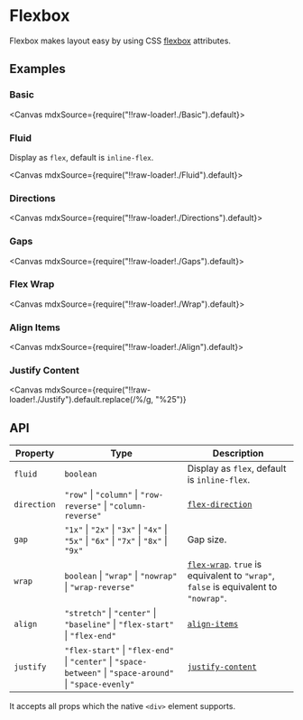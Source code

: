 
<Meta title="Layouts/Flexbox" />

# Flexbox

Flexbox makes layout easy by using CSS [flexbox](https://developer.mozilla.org/en-US/docs/Learn/CSS/CSS_layout/Flexbox) attributes.

## Examples

### Basic

<Canvas mdxSource={require("!!raw-loader!./Basic").default}>
  <Story id="examples-flexbox--basic" />
</Canvas>

### Fluid

Display as `flex`, default is `inline-flex`.

<Canvas mdxSource={require("!!raw-loader!./Fluid").default}>
  <Story id="examples-flexbox--fluid" />
</Canvas>

### Directions

<Canvas mdxSource={require("!!raw-loader!./Directions").default}>
  <Story id="examples-flexbox--directions" />
</Canvas>

### Gaps

<Canvas mdxSource={require("!!raw-loader!./Gaps").default}>
  <Story id="examples-flexbox--gaps" />
</Canvas>

### Flex Wrap

<Canvas mdxSource={require("!!raw-loader!./Wrap").default}>
  <Story id="examples-flexbox--wrap" />
</Canvas>

### Align Items

<Canvas mdxSource={require("!!raw-loader!./Align").default}>
  <Story id="examples-flexbox--align" />
</Canvas>

### Justify Content

<Canvas
  mdxSource={require("!!raw-loader!./Justify").default.replace(/\%/g, "%25")}
>
  <Story id="examples-flexbox--justify" />
</Canvas>

## API

| Property    | Type                                                                                                      | Description                                                                                                                                       |
| ----------- | --------------------------------------------------------------------------------------------------------- | ------------------------------------------------------------------------------------------------------------------------------------------------- |
| `fluid`     | `boolean`                                                                                                 | Display as `flex`, default is `inline-flex`.                                                                                                      |
| `direction` | `"row"` \| `"column"` \| `"row-reverse"` \| `"column-reverse"`                                            | [`flex-direction`](https://developer.mozilla.org/en-US/docs/Web/CSS/flex-direction)                                                               |
| `gap`       | `"1x"` \| `"2x"` \| `"3x"` \| `"4x"` \| `"5x"` \| `"6x"` \| `"7x"` \| `"8x"` \| `"9x"`                    | Gap size.                                                                                                                                         |
| `wrap`      | `boolean` \| `"wrap"` \| `"nowrap"` \| `"wrap-reverse"`                                                   | [`flex-wrap`](https://developer.mozilla.org/en-US/docs/Web/CSS/flex-wrap). `true` is equivalent to `"wrap"`, `false` is equivalent to `"nowrap"`. |
| `align`     | `"stretch"` \| `"center"` \| `"baseline"` \| `"flex-start"` \| `"flex-end"`                               | [`align-items`](https://developer.mozilla.org/en-US/docs/Web/CSS/align-items)                                                                     |
| `justify`   | `"flex-start"` \| `"flex-end"` \| `"center"` \| `"space-between"` \| `"space-around"` \| `"space-evenly"` | [`justify-content`](https://developer.mozilla.org/en-US/docs/Web/CSS/justify-content)                                                             |

It accepts all props which the native `<div>` element supports.
